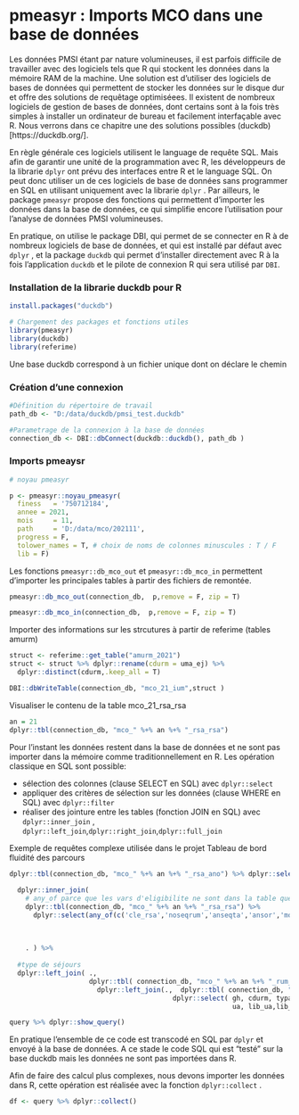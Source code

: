 # pmeasyr : Imports MCO dans une base de données

Les données PMSI étant par nature volumineuses, il est parfois difficile de travailler avec des logiciels tels que R qui stockent les données dans la mémoire RAM de la machine. Une solution est d'utiliser des logiciels de bases de données qui permettent de stocker les données sur le disque dur et offre des solutions de requêtage optimiséees. Il existent de nombreux logiciels de gestion de bases de données, dont certains sont à la fois très simples à installer un ordinateur de bureau et facilement interfaçable avec R. Nous verrons dans ce chapitre une des solutions possibles (duckdb)[https://duckdb.org/].

En règle générale ces logiciels utilisent le language de requête SQL. Mais afin de garantir une unité de la programmation avec R, les développeurs de la librarie ```dplyr``` ont prévu des interfaces entre R et le language SQL. On peut donc utiliser un de ces logiciels de base de données sans programmer en SQL en utilisant uniquement avec la librarie ```dplyr``` . Par ailleurs, le package ```pmeasyr``` propose des fonctions qui permettent d'importer les données dans la base de données, ce qui simplifie encore l'utilisation pour l'analyse de données PMSI volumineuses.

En pratique, on utilise le package DBI, qui permet de se connecter en R à de nombreux logiciels de base de données, et qui est installé par défaut avec ```dplyr``` , et la package ```duckdb``` qui permet d'installer directement avec R à la fois l'application ```duckdb``` et le pilote de connexion R qui sera utilisé par ```DBI```. 

### Installation de la librarie duckdb pour R
```r

install.packages("duckdb")

# Chargement des packages et fonctions utiles
library(pmeasyr)
library(duckdb)
library(referime)


```

Une base duckdb correspond à un fichier unique dont on déclare le chemin 

### Création d'une connexion
```r

#Définition du répertoire de travail
path_db <- "D:/data/duckdb/pmsi_test.duckdb"

#Parametrage de la connexion à la base de données
connection_db <- DBI::dbConnect(duckdb::duckdb(), path_db )


```

### Imports pmeaysr

```r
# noyau pmeasyr

p <- pmeasyr::noyau_pmeasyr(
  finess   = '750712184',
  annee = 2021,
  mois     = 11,
  path     = 'D:/data/mco/202111',
  progress = F,
  tolower_names = T, # choix de noms de colonnes minuscules : T / F
  lib = F)

```


Les fonctions ```pmeasyr::db_mco_out``` et ```pmeasyr::db_mco_in``` permettent d'importer les principales tables à partir des fichiers de remontée.

```r
pmeasyr::db_mco_out(connection_db,  p,remove = F, zip = T) 

pmeasyr::db_mco_in(connection_db,  p,remove = F, zip = T) 
```
Importer des informations sur les strcutures à partir de referime (tables amurm)
```r

struct <- referime::get_table("amurm_2021")
struct <- struct %>% dplyr::rename(cdurm = uma_ej) %>%
  dplyr::distinct(cdurm,.keep_all = T)

DBI::dbWriteTable(connection_db, "mco_21_ium",struct )

```

Visualiser le contenu de la table mco_21_rsa_rsa
```r
 
an = 21
dplyr::tbl(connection_db, "mco_" %+% an %+% "_rsa_rsa")
```

Pour l'instant les données restent dans la base de données et ne sont pas importer dans la mémoire comme traditionnellement en R. Les opération classique en SQL sont possible:

- sélection des colonnes (clause SELECT en SQL) avec ```dplyr::select```
- appliquer des critères de sélection sur les données (clause WHERE en SQL) avec ```dplyr::filter```
- réaliser des jointure entre les tables (fonction JOIN en SQL) avec ```dplyr::inner_join```  , ```dplyr::left_join```,```dplyr::right_join```,```dplyr::full_join```

Exemple de requêtes complexe utilisée dans le projet Tableau de bord fluidité des parcours
```r


dplyr::tbl(connection_db, "mco_" %+% an %+% "_rsa_ano") %>% dplyr::select(nas,cle_rsa,dtent,dtsort,factam, pbcmu, motnofact, typecont )  %>%
  
  dplyr::inner_join( 
    # any_of parce que les vars d'eligibilite ne sont dans la table que pour 2021
    dplyr::tbl(connection_db, "mco_" %+% an %+% "_rsa_rsa") %>%
      dplyr::select(any_of(c('cle_rsa','noseqrum','anseqta','ansor','moissor','ghm','noghs','sexe',
                                                                                       'agean','agejr','echpmsi','prov','schpmsi','dest','nbrum','duree','cdgeo',
                                                                                       'ell_gradation','surveillance_particuliere','resererve_hosp','rescrit_tarifaire',
                                                                                       'cat_nb_intervenants'))) ,
    . ) %>% 
  
  #type de séjours
  dplyr::left_join( .,
                    dplyr::tbl( connection_db, "mco_" %+% an %+% "_rum_rum" ) %>%  
                      dplyr::left_join(.,  dplyr::tbl( connection_db, "mco_" %+% an %+% "_ium" ) %>%
                                         dplyr::select( gh, cdurm, typaut, mode_hospit, nohop, lib_hop, uma,lib_uma, lib_cc9_uma,spe_uma,lib_spe_uma,
                                                        ua, lib_ua,lib_cc9_ua, spe_ua, lib_spe_ua, serv,lib_service, pole, lib_pole) ) ) -> query

```
```r

query %>% dplyr::show_query()

```


En pratique l'ensemble de ce code est transcodé en SQL par ```dplyr``` et envoyé à la base de données. 
A ce stade le code SQL qui est "testé" sur la base duckdb mais les données ne sont pas importées dans R.

Afin de faire des calcul plus complexes, nous devons importer les données dans R, cette opération est réalisée avec la fonction ```dplyr::collect``` .  

```r

df <- query %>% dplyr::collect()

```
